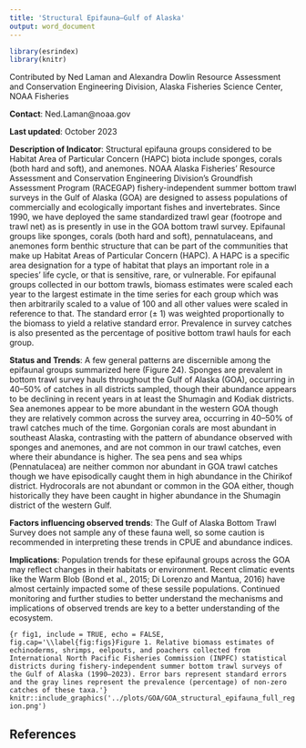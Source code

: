 ```yaml
---
title: 'Structural Epifauna—Gulf of Alaska'
output: word_document
---
```


```r
library(esrindex)
library(knitr)
```

Contributed by Ned Laman and Alexandra Dowlin
Resource Assessment and Conservation Engineering Division, Alaska Fisheries Science Center, NOAA Fisheries 

**Contact**: Ned.Laman@noaa.gov

**Last updated**: October 2023

**Description of Indicator**: Structural epifauna groups considered to be Habitat Area of Particular Concern (HAPC) biota include sponges, corals (both hard and soft), and anemones. NOAA Alaska Fisheries’ Resource Assessment and Conservation Engineering Division’s Groundfish Assessment Program (RACEGAP) fishery-independent summer bottom trawl surveys in the Gulf of Alaska (GOA) are designed to assess populations of commercially and ecologically important fishes and invertebrates. Since 1990, we have deployed the same standardized trawl gear (footrope and trawl net) as is presently in use in the GOA bottom trawl survey. Epifaunal groups like sponges, corals (both hard and soft), pennatulaceans, and anemones form benthic structure that can be part of the communities that make up Habitat Areas of Particular Concern (HAPC). A HAPC is a specific area designation for a type of habitat that plays an important role in a species’ life cycle, or that is sensitive, rare, or vulnerable. For epifaunal groups collected in our bottom trawls, biomass estimates were scaled each year to the largest estimate in the time series for each group which was then arbitrarily scaled to a value of 100 and all other values were scaled in reference to that. The standard error (± 1) was weighted proportionally to the biomass to yield a relative standard error. Prevalence in survey catches is also presented as the percentage of positive bottom trawl hauls for each group.

**Status and Trends**: A few general patterns are discernible among the epifaunal groups summarized here (Figure 24). Sponges are prevalent in bottom trawl survey hauls throughout the Gulf of Alaska (GOA), occurring in 40–50% of catches in all districts sampled, though their abundance appears to be declining in recent years in at least the Shumagin and Kodiak districts. Sea anemones appear to be more abundant in the western GOA though they are relatively common across the survey area, occurring in 40–50% of trawl catches much of the time. Gorgonian corals are most abundant in southeast Alaska, contrasting with the pattern of abundance observed with sponges and anemones, and are not common in our trawl catches, even where their abundance is higher. The sea pens and sea whips (Pennatulacea) are neither common nor abundant in GOA trawl catches though we have episodically caught them in high abundance in the Chirikof district. Hydrocorals are not abundant or common in the GOA either, though historically they have been caught in higher abundance in the Shumagin district of the western Gulf.

**Factors influencing observed trends**: The Gulf of Alaska Bottom Trawl Survey does not sample any of these fauna well, so some caution is recommended in interpreting these trends in CPUE and abundance indices.

**Implications**: Population trends for these epifaunal groups across the GOA may reflect changes in their habitats or environment. Recent climatic events like the Warm Blob (Bond et al., 2015; Di Lorenzo and Mantua, 2016) have almost certainly impacted some of these sessile populations. Continued monitoring and further studies to better understand the mechanisms and implications of observed trends are key to a better understanding of the ecosystem.


```{r fig1, include = TRUE, echo = FALSE, fig.cap='\\label{fig:figs}Figure 1. Relative biomass estimates of echinoderms, shrimps, eelpouts, and poachers collected from International North Pacific Fisheries Commission (INPFC) statistical districts during fishery-independent summer bottom trawl surveys of the Gulf of Alaska (1990–2023). Error bars represent standard errors and the gray lines represent the prevalence (percentage) of non-zero catches of these taxa.'}
knitr::include_graphics('../plots/GOA/GOA_structural_epifauna_full_region.png')
```

## References
